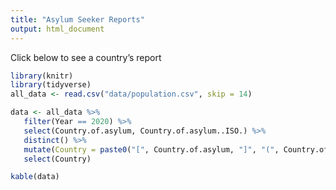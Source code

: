 ```yaml
---
title: "Asylum Seeker Reports"
output: html_document
---
```


Click below to see a country's report

```r
library(knitr)
library(tidyverse)
all_data <- read.csv("data/population.csv", skip = 14)

data <- all_data %>% 
   filter(Year == 2020) %>% 
   select(Country.of.asylum, Country.of.asylum..ISO.) %>% 
   distinct() %>% 
   mutate(Country = paste0("[", Country.of.asylum, "]", "(", Country.of.asylum..ISO., ".html)")) %>%
   select(Country)

kable(data)
```
